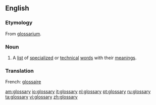 ==English==
{{wikipedia}}
===Etymology===
From {{L.}} [[glossarium]].
===Noun===
{{en-noun-reg-y|glossar|y}}
# A [[list]] of [[specialized]] or [[technical]] [[word]]s with their [[meaning]]s.

===Translation===
French: [[glossaire]]

[[am:glossary]]
[[io:glossary]]
[[it:glossary]]
[[nl:glossary]]
[[pt:glossary]]
[[ru:glossary]]
[[ta:glossary]]
[[vi:glossary]]
[[zh:glossary]]